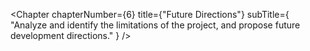 
<Chapter
  chapterNumber={6}
  title={"Future Directions"}
  subTitle={
    "Analyze and identify the limitations of the project, and propose future development directions."
  }
/>
